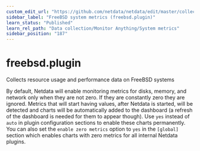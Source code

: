 ```yaml
---
custom_edit_url: "https://github.com/netdata/netdata/edit/master/collectors/freebsd.plugin/README.md"
sidebar_label: "FreeBSD system metrics (freebsd.plugin)"
learn_status: "Published"
learn_rel_path: "Data collection/Monitor Anything/System metrics"
sidebar_position: "187"
---
```



# freebsd.plugin

Collects resource usage and performance data on FreeBSD systems

By default, Netdata will enable monitoring metrics for disks, memory, and network only when they are not zero. If they are constantly zero they are ignored. Metrics that will start having values, after Netdata is started, will be detected and charts will be automatically added to the dashboard (a refresh of the dashboard is needed for them to appear though). Use `yes` instead of `auto` in plugin configuration sections to enable these charts permanently. You can also set the `enable zero metrics` option to `yes` in the `[global]` section which enables charts with zero metrics for all internal Netdata plugins.


